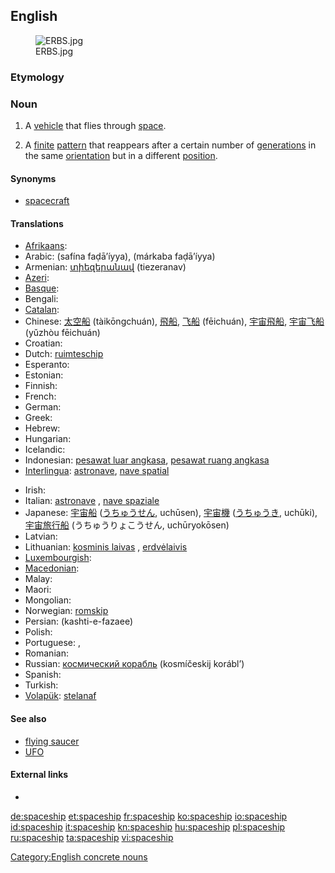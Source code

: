 ==English==
[[File:ERBS.jpg|thumb]]

===Etymology===
{{compound|space|ship}}

===Noun===
{{en-noun}}

# A [[vehicle]] that flies through [[space]].
# {{context|cellular automata}} A [[finite]] [[pattern]] that reappears after a certain number of [[generation]]s in the same [[orientation]] but in a different [[position]].

====Synonyms====
* [[spacecraft]]

====Translations====
{{trans-top|vehicle that flies through space}}
* [[Afrikaans]]: {{t|af|ruimteskip|xs=Afrikaans}}
* Arabic: {{Arab|[[سفينة فضائية]]}} (safína faḍā’íyya), {{Arab|[[مركبة فضائية]]}} (márkaba faḍāʼíyya)
* Armenian: [[տիեզերանավ]] (tiezeranav)
* [[Azeri]]: {{t|az|kosmik gəmi|xs=Azeri}}
* [[Basque]]: {{t|eu|espazio-ontzi|xs=Basque}}
* Bengali: {{t|bn|মহাকাশযান|sc=Beng|xs=Bengali}}
* [[Catalan]]: {{t|ca|nau espacial}}
* Chinese: [[太空船]] (tàikōngchuán), [[飛船]], [[飞船]] (fēichuán), [[宇宙飛船]], [[宇宙飞船]] (yǔzhòu fēichuán)
* Croatian: {{t|hr|svemirski brod}}
* Dutch: [[ruimteschip]] {{n}}
* Esperanto: {{t-|eo|kosmoŝipo|xs=Esperanto}}
* Estonian: {{t|et|kosmoselaev}}
* Finnish: {{t+|fi|avaruusalus}}
* French: {{t+|fr|vaisseau spatial|m}}
* German: {{t+|de|Raumschiff|n}}
* Greek: {{t+|el|διαστημόπλοιο}}
* Hebrew: {{t|he|ספינת-חלל }}
* Hungarian: {{t+|hu|űrhajó}}
* Icelandic: {{t+|is|geimskip|n}}
* Indonesian: [[pesawat luar angkasa]], [[pesawat ruang angkasa]]
* [[Interlingua]]: [[astronave]], [[nave spatial]]
{{trans-mid}}
* Irish: {{t|ga|spásárthach|xs=Irish}}
* Italian: [[astronave]] {{f}}, [[nave spaziale]] {{m}}
* Japanese: [[宇宙船]] ([[うちゅうせん]], uchūsen), [[宇宙機]] ([[うちゅうき]], uchūki), [[宇宙旅行船]] (うちゅうりょこうせん, uchūryokōsen)
* Latvian: {{t|lv|kosmosa kuģis|xs=Latvian}}
* Lithuanian: [[kosminis laivas]] {{m}}, [[erdvėlaivis]] {{m}}
* [[Luxembourgish]]: {{t|lb|Raumschëff|xs=Luxembourgish}}
* [[Macedonian]]: {{t|mk|вселенски брод}}
* Malay: {{t|ms|kapal angkasa lepas |xs=Malay}}
* Maori: {{t|mi|waka ātea|xs=Maori}}
* Mongolian: {{t|mn|сансрын хөлөг |sc=Cyrl|xs=Mongolian}}
* Norwegian: [[romskip]] {{n}}
* Persian: {{fa-Arab|[[کشتی فضایی]]}} (kashti-e-fazaee)
* Polish: {{t|pl|statek kosmiczny}}
* Portuguese: {{t+|pt|espaçonave|f}}, {{t-|pt|nave espacial|f}}
* Romanian: {{t|ro| navă cosmică}}
* Russian: [[космический корабль]] (kosmíčeskij korábl’) {{m}}
* Spanish: {{t-|es|nave espacial|f}}
* Turkish: {{t+|tr|uzay gemisi}}
* [[Volapük]]: [[stelanaf]]
{{trans-bottom}}

====See also====
* [[flying saucer]]
* [[UFO]]

====External links====
* {{pedia}}

[[Category:English concrete nouns]]

[[de:spaceship]]
[[et:spaceship]]
[[fr:spaceship]]
[[ko:spaceship]]
[[io:spaceship]]
[[id:spaceship]]
[[it:spaceship]]
[[kn:spaceship]]
[[hu:spaceship]]
[[pl:spaceship]]
[[ru:spaceship]]
[[ta:spaceship]]
[[vi:spaceship]]